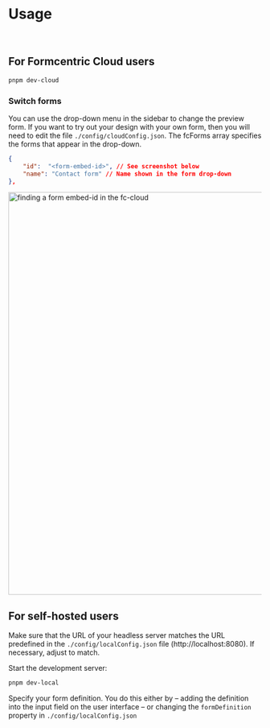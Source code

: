 
<Meta title='EN/Getting started/Usage' />

# Usage

<br />

## For Formcentric Cloud users

```bash
pnpm dev-cloud
```

### Switch forms

You can use the drop-down menu in the sidebar to change the preview form.
If you want to try out your design with your own form, then you will need to edit the file
`./config/cloudConfig.json`.
The fcForms array specifies the forms that appear in the drop-down.

```json
{
    "id":  "<form-embed-id>", // See screenshot below
    "name": "Contact form" // Name shown in the form drop-down
},
```

<img
    src='./assets/embed-id.png'
    alt='finding a form embed-id in the fc-cloud'
    width='800'
/>

## For self-hosted users

Make sure that the URL of your headless server matches the URL predefined in the
`./config/localConfig.json` file (http://localhost:8080).
If necessary, adjust to match.

Start the development server:

```bash
pnpm dev-local
```

Specify your form definition. You do this either by
– adding the definition into the input field on the user interface
– or changing the `formDefinition` property in `./config/localConfig.json`
